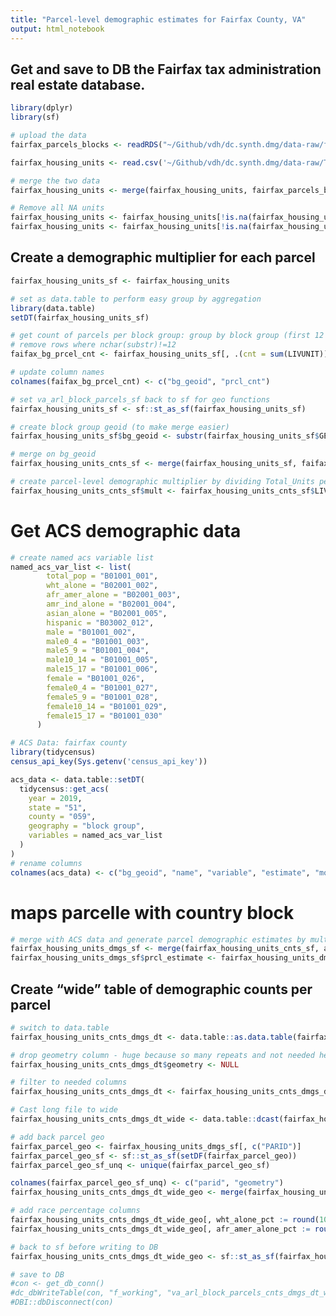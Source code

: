 ```yaml
---
title: "Parcel-level demographic estimates for Fairfax County, VA"
output: html_notebook
---
```


## Get and save to DB the Fairfax tax administration real estate database.

```r
library(dplyr)
library(sf)

# upload the data
fairfax_parcels_blocks <- readRDS("~/Github/vdh/dc.synth.dmg/data-raw/fairfax_parcels_blocks_wgs84.RDS") %>% dplyr::select(PIN,GEOID20,HOUSING20,POP20)

fairfax_housing_units <- read.csv('~/Github/vdh/dc.synth.dmg/data-raw/Tax_Administration_s_Real_Estate_Fairfax.csv') %>% dplyr::select(PARID,LIVUNIT)

# merge the two data
fairfax_housing_units <- merge(fairfax_housing_units, fairfax_parcels_blocks, by.x='PARID', by.y='PIN')
```

```r
# Remove all NA units
fairfax_housing_units <- fairfax_housing_units[!is.na(fairfax_housing_units$LIVUNIT),]
fairfax_housing_units <- fairfax_housing_units[!is.na(fairfax_housing_units$GEOID20),]
```


## Create a demographic multiplier for each parcel
```r

fairfax_housing_units_sf <- fairfax_housing_units

# set as data.table to perform easy group by aggregation
library(data.table)
setDT(fairfax_housing_units_sf)

# get count of parcels per block group: group by block group (first 12 integers of Full_Block) and get count of units per block group (sum(Total_Units))
# remove rows where nchar(substr)!=12
faifax_bg_prcel_cnt <- fairfax_housing_units_sf[, .(cnt = sum(LIVUNIT)), substr(GEOID20, 1, 12)][nchar(substr)==12]

# update column names
colnames(faifax_bg_prcel_cnt) <- c("bg_geoid", "prcl_cnt")

# set va_arl_block_parcels_sf back to sf for geo functions
fairfax_housing_units_sf <- sf::st_as_sf(fairfax_housing_units_sf)

# create block group geoid (to make merge easier)
fairfax_housing_units_sf$bg_geoid <- substr(fairfax_housing_units_sf$GEOID20, 1, 12)

# merge on bg_geoid
fairfax_housing_units_cnts_sf <- merge(fairfax_housing_units_sf, faifax_bg_prcel_cnt, by = "bg_geoid")

# create parcel-level demographic multiplier by dividing Total_Units per parcel by total count of parcels in the block group (prcl_cnt) 
fairfax_housing_units_cnts_sf$mult <- fairfax_housing_units_cnts_sf$LIVUNIT/fairfax_housing_units_cnts_sf$prcl_cnt
```

# Get ACS demographic data
```r
# create named acs variable list
named_acs_var_list <- list(
        total_pop = "B01001_001",
        wht_alone = "B02001_002",
        afr_amer_alone = "B02001_003",
        amr_ind_alone = "B02001_004",
        asian_alone = "B02001_005",
        hispanic = "B03002_012",
        male = "B01001_002",
        male0_4 = "B01001_003",
        male5_9 = "B01001_004",
        male10_14 = "B01001_005",
        male15_17 = "B01001_006",
        female = "B01001_026",
        female0_4 = "B01001_027",
        female5_9 = "B01001_028",
        female10_14 = "B01001_029",
        female15_17 = "B01001_030"
      )

# ACS Data: fairfax county
library(tidycensus)
census_api_key(Sys.getenv('census_api_key'))

acs_data <- data.table::setDT(
  tidycensus::get_acs(
    year = 2019,
    state = "51",
    county = "059",
    geography = "block group",
    variables = named_acs_var_list
  )
)
# rename columns
colnames(acs_data) <- c("bg_geoid", "name", "variable", "estimate", "moe")

```

# maps parcelle with country block
```r
# merge with ACS data and generate parcel demographic estimates by multiplying ACS estimate by parcel multipliers
fairfax_housing_units_dmgs_sf <- merge(fairfax_housing_units_cnts_sf, acs_data, by='bg_geoid', allow.cartesian=TRUE)
fairfax_housing_units_dmgs_sf$prcl_estimate <- fairfax_housing_units_dmgs_sf$mult * fairfax_housing_units_dmgs_sf$estimate

```


## Create "wide" table of demographic counts per parcel
```r
# switch to data.table
fairfax_housing_units_cnts_dmgs_dt <- data.table::as.data.table(fairfax_housing_units_dmgs_sf)

# drop geometry column - huge because so many repeats and not needed here
fairfax_housing_units_cnts_dmgs_dt$geometry <- NULL

# filter to needed columns
fairfax_housing_units_cnts_dmgs_dt <- fairfax_housing_units_cnts_dmgs_dt[, .(parid = PARID, geoid = GEOID20, measure = variable, value = prcl_estimate)]

# Cast long file to wide
fairfax_housing_units_cnts_dmgs_dt_wide <- data.table::dcast(fairfax_housing_units_cnts_dmgs_dt, parid + geoid ~ measure, value.var = "value", fun.aggregate = sum)

# add back parcel geo
fairfax_parcel_geo <- fairfax_housing_units_dmgs_sf[, c("PARID")]
fairfax_parcel_geo_sf <- sf::st_as_sf(setDF(fairfax_parcel_geo))
fairfax_parcel_geo_sf_unq <- unique(fairfax_parcel_geo_sf)

colnames(fairfax_parcel_geo_sf_unq) <- c("parid", "geometry")
fairfax_housing_units_cnts_dmgs_dt_wide_geo <- merge(fairfax_housing_units_cnts_dmgs_dt_wide, fairfax_parcel_geo_sf_unq, by = "parid")

# add race percentage columns
fairfax_housing_units_cnts_dmgs_dt_wide_geo[, wht_alone_pct := round(100*(wht_alone/total_pop), 2)]
fairfax_housing_units_cnts_dmgs_dt_wide_geo[, afr_amer_alone_pct := round(100*(afr_amer_alone/total_pop), 2)]

# back to sf before writing to DB
fairfax_housing_units_cnts_dmgs_dt_wide_geo <- sf::st_as_sf(fairfax_housing_units_cnts_dmgs_dt_wide_geo)

# save to DB
#con <- get_db_conn()
#dc_dbWriteTable(con, "f_working", "va_arl_block_parcels_cnts_dmgs_dt_wide_geo_sf", va_arl_block_parcels_cnts_dmgs_dt_wide_geo_sf)
#DBI::dbDisconnect(con)
```





